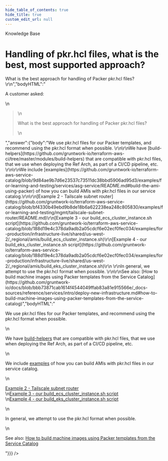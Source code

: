 ```yaml
---
hide_table_of_contents: true
hide_title: true
custom_edit_url: null
---
```



<head>
  <link rel="canonical" href="https://github.com/gruntwork-io/knowledge-base/discussions/325" />
</head>

<CenterLayout>
<span className="searchCategory">Knowledge Base</span>
<h1>Handling of pkr.hcl files, what is the best, most supported approach?</h1>
<GitHub discussion={{"id":"D_kwDOF8slf84APJ04","number":325,"author":{"login":"zackproser"},"title":"Handling of pkr.hcl files, what is the best, most supported approach?","body":"A customer asked: \r\n> What is the best approach for handling of Packer pkr.hcl files? \r\n","bodyHTML":"<p dir=\"auto\">A customer asked:</p>\n<blockquote>\n<p dir=\"auto\">What is the best approach for handling of Packer pkr.hcl files?</p>\n</blockquote>","answer":{"body":"We use pkr.hcl files for our Packer templates, and recommend using the pkr.hcl format when possible. \r\n\r\nWe have [build-helpers](https://github.com/gruntwork-io/terraform-aws-ci/tree/master/modules/build-helpers) that are compatible with pkr.hcl files, that we use when deploying the Ref Arch, as part of a CI/CD pipeline, etc. \r\n\r\nWe include [examples](https://github.com/gruntwork-io/terraform-aws-service-catalog/blob/9d84ae9b7d6e23537c73511dc38bbd5906ad95d3/examples/for-learning-and-testing/services/asg-service/README.md#build-the-ami-using-packer) of how you can build AMIs with pkr.hcl files in our service catalog.\r\n\r\n[Example 2 - Tailscale subnet router](https://github.com/gruntwork-io/terraform-aws-service-catalog/blob/bf4330b49ebd9b8de18b6a622238ea248c805830/examples/for-learning-and-testing/mgmt/tailscale-subnet-router/README.md)\r\n[Example 3 - our build_ecs_cluster_instance.sh script](https://github.com/gruntwork-io/terraform-aws-service-catalog/blob/188d19e4c378da9adb2a05cdcf6e02ecf0fec034/examples/for-production/infrastructure-live/shared/us-west-2/_regional/amis/build_ecs_cluster_instance.sh)\r\n[Example 4 - our build_eks_cluster_instance.sh script](https://github.com/gruntwork-io/terraform-aws-service-catalog/blob/188d19e4c378da9adb2a05cdcf6e02ecf0fec034/examples/for-production/infrastructure-live/shared/us-west-2/_regional/amis/build_eks_cluster_instance.sh)\r\n \r\nIn general, we attempt to use the pkr.hcl format when possible. \r\n\r\nSee also: [How to build machine images using Packer templates from the Service Catalog](https://github.com/gruntwork-io/docs/blob/bbb73871cab1614f4544049ffab83a81e915566e/_docs-sources/reference/services/intro/deploy-new-infrastructure.md#how-to-build-machine-images-using-packer-templates-from-the-service-catalog)","bodyHTML":"<p dir=\"auto\">We use pkr.hcl files for our Packer templates, and recommend using the pkr.hcl format when possible.</p>\n<p dir=\"auto\">We have <a href=\"https://github.com/gruntwork-io/terraform-aws-ci/tree/master/modules/build-helpers\">build-helpers</a> that are compatible with pkr.hcl files, that we use when deploying the Ref Arch, as part of a CI/CD pipeline, etc.</p>\n<p dir=\"auto\">We include <a href=\"https://github.com/gruntwork-io/terraform-aws-service-catalog/blob/9d84ae9b7d6e23537c73511dc38bbd5906ad95d3/examples/for-learning-and-testing/services/asg-service/README.md#build-the-ami-using-packer\">examples</a> of how you can build AMIs with pkr.hcl files in our service catalog.</p>\n<p dir=\"auto\"><a href=\"https://github.com/gruntwork-io/terraform-aws-service-catalog/blob/bf4330b49ebd9b8de18b6a622238ea248c805830/examples/for-learning-and-testing/mgmt/tailscale-subnet-router/README.md\">Example 2 - Tailscale subnet router</a><br>\n<a href=\"https://github.com/gruntwork-io/terraform-aws-service-catalog/blob/188d19e4c378da9adb2a05cdcf6e02ecf0fec034/examples/for-production/infrastructure-live/shared/us-west-2/_regional/amis/build_ecs_cluster_instance.sh\">Example 3 - our build_ecs_cluster_instance.sh script</a><br>\n<a href=\"https://github.com/gruntwork-io/terraform-aws-service-catalog/blob/188d19e4c378da9adb2a05cdcf6e02ecf0fec034/examples/for-production/infrastructure-live/shared/us-west-2/_regional/amis/build_eks_cluster_instance.sh\">Example 4 - our build_eks_cluster_instance.sh script</a></p>\n<p dir=\"auto\">In general, we attempt to use the pkr.hcl format when possible.</p>\n<p dir=\"auto\">See also: <a href=\"https://github.com/gruntwork-io/docs/blob/bbb73871cab1614f4544049ffab83a81e915566e/_docs-sources/reference/services/intro/deploy-new-infrastructure.md#how-to-build-machine-images-using-packer-templates-from-the-service-catalog\">How to build machine images using Packer templates from the Service Catalog</a></p>"}}} />

</CenterLayout>
  

<!-- ##DOCS-SOURCER-START
{
  "sourcePlugin": "github-discussions",
  "hash": "8f86471a098504ef58cd8947a5f518e0"
}
##DOCS-SOURCER-END -->
